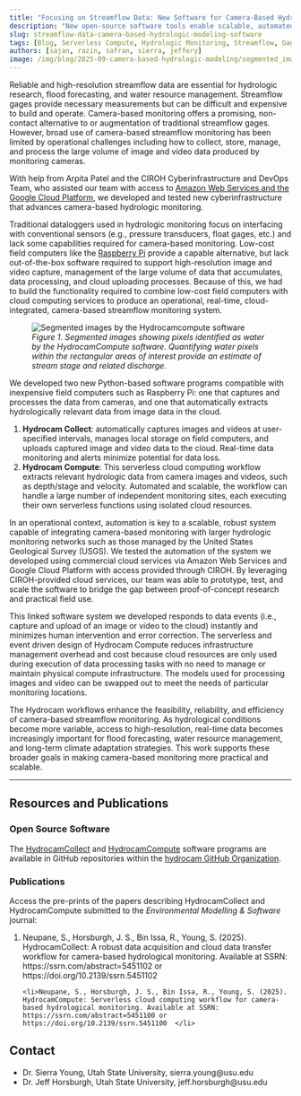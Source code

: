 ```yaml
---
title: "Focusing on Streamflow Data: New Software for Camera-Based Hydrologic Modeling"
description: "New open-source software tools enable scalable, automated camera-based streamflow monitoring using low-cost field computers and cloud computing services."
slug: streamflow-data-camera-based-hydrologic-modeling-software
tags: [Blog, Serverless Compute, Hydrologic Monitoring, Streamflow, Gage, CIROH, USGS, HydrocamCompute, HydrocamCollect, Camera-Based Monitoring, Computer Vision, Utah State University]
authors: [sajan, razin, safran, sierra, jeffery]
image: /img/blog/2025-09-camera-based-hydrologic-modeling/segmented_image.png
---
```





Reliable and high-resolution streamflow data are essential for hydrologic research, flood forecasting, and water resource management. Streamflow gages provide necessary measurements but can be difficult and expensive to build and operate. Camera-based monitoring offers a promising, non-contact alternative to or augmentation of traditional streamflow gages. However, broad use of camera-based streamflow monitoring has been limited by operational challenges including how to collect, store, manage, and process the large volume of image and video data produced by monitoring cameras. 

With help from Arpita Patel and the CIROH Cyberinfrastructure and DevOps Team, who assisted our team with access to [Amazon Web Services and the Google Cloud Platform](https://docs.ciroh.org/docs/services/cloudservices/), we developed and tested new cyberinfrastructure that advances camera-based hydrologic monitoring. 

Traditional dataloggers used in hydrologic monitoring focus on interfacing with conventional sensors (e.g., pressure transducers, float gages, etc.) and lack some capabilities required for camera-based monitoring. Low-cost field computers like the [Raspberry Pi](https://www.raspberrypi.com/) provide a capable alternative, but lack out-of-the-box software required to support high-resolution image and video capture, management of the large volume of data that accumulates, data processing, and cloud uploading processes. Because of this, we had to build the functionality required to combine low-cost field computers with cloud computing services to produce an operational, real-time, cloud-integrated, camera-based streamflow monitoring system.


<figure style={{ textAlign: "center" }}>
  <img src={useBaseUrl("/img/blog/2025-09-camera-based-hydrologic-modeling/segmented_image.png")} alt="Segmented images by the Hydrocamcompute software" style={{ maxWidth: "100%" }} />
  <figcaption><em>Figure 1. Segmented images showing pixels identified as water by the HydrocamCompute software. Quantifying water pixels within the rectangular areas of interest provide an estimate of stream stage and related discharge.</em></figcaption>
</figure>

We developed two new Python-based software programs compatible with inexpensive field computers such as Raspberry Pi: one that captures and processes the data from cameras, and one that automatically extracts hydrologically relevant data from image data in the cloud.

1. **Hydrocam Collect**: automatically captures images and videos at user-specified intervals, manages local storage on field computers, and uploads captured image and video data to the cloud. Real-time data monitoring and alerts minimize potential for data loss.
2. **Hydrocam Compute**: This serverless cloud computing workflow extracts relevant hydrologic data from camera images and videos, such as depth/stage and velocity. Automated and scalable, the workflow can handle a large number of independent monitoring sites, each executing their own serverless functions using isolated cloud resources.

In an operational context, automation is key to a scalable, robust system capable of integrating camera-based monitoring with larger hydrologic monitoring networks such as those managed by the United States Geological Survey (USGS). We tested the automation of the system we developed using commercial cloud services via Amazon Web Services and Google Cloud Platform with access provided through CIROH. By leveraging CIROH-provided cloud services, our team was able to prototype, test, and scale the software to bridge the gap between proof-of-concept research and practical field use.
 
This linked software system we developed responds to data events (i.e., capture and upload of an image or video to the cloud) instantly and minimizes human intervention and error correction. The serverless and event driven design of Hydrocam Compute reduces infrastructure management overhead and cost because cloud resources are only used during execution of data processing tasks with no need to manage or maintain physical compute infrastructure. The models used for processing images and video can be swapped out to meet the needs of particular monitoring locations.
 
The Hydrocam workflows enhance the feasibility, reliability, and efficiency of camera-based streamflow monitoring. As hydrological conditions become more variable, access to high-resolution, real-time data becomes increasingly important for flood forecasting, water resource management, and long-term climate adaptation strategies. This work supports these broader goals in making camera-based monitoring more practical and scalable.
 
---

## Resources and Publications

### Open Source Software

The [HydrocamCollect](https://github.com/hydrocam/collector) and [HydrocamCompute](https://github.com/hydrocam/serverlesscompute) software programs are available in GitHub repositories within the [hydrocam GitHub Organization](https://github.com/hydrocam).

### Publications

Access the pre-prints of the papers describing HydrocamCollect and HydrocamCompute submitted to the <i>Environmental Modelling & Software</i> journal:
<ol>
    <li>Neupane, S., Horsburgh, J. S., Bin Issa, R., Young, S. (2025). HydrocamCollect: A robust data acquisition and cloud data transfer workflow for camera-based hydrological monitoring. Available at SSRN: https://ssrn.com/abstract=5451102 or https://doi.org/10.2139/ssrn.5451102 </li>

    <li>Neupane, S., Horsburgh, J. S., Bin Issa, R., Young, S. (2025). HydrocamCompute: Serverless cloud computing workflow for camera-based hydrological monitoring. Available at SSRN: https://ssrn.com/abstract=5451100 or https://doi.org/10.2139/ssrn.5451100  </li>
</ol>

## Contact
<ul>
<li>Dr. Sierra Young, Utah State University, sierra.young@usu.edu</li>
<li>Dr. Jeff Horsburgh, Utah State University, jeff.horsburgh@usu.edu</li>
</ul>
